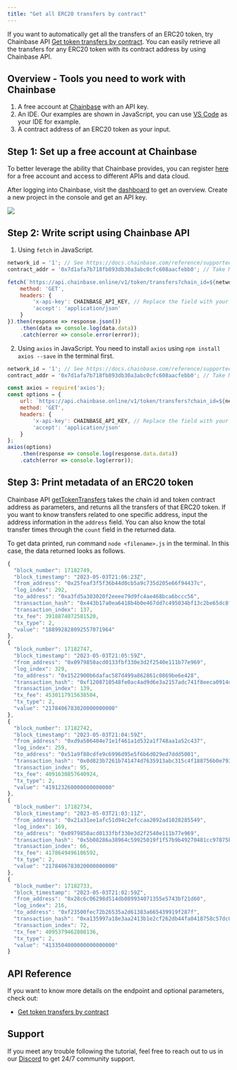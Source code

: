 ```yaml
---
title: "Get all ERC20 transfers by contract"
---
```


If you want to automatically get all the transfers of an ERC20 token, try Chainbase API [Get token transfers by contract](/api-reference/web3-api/token/token-transfers/get-token-transfers-by-contract). You can easily retrieve all the transfers for any ERC20 token with its contract address by using Chainbase API.

## Overview - Tools you need to work with Chainbase

1. A free account at [Chainbase](https://www.chainbase.com) with an API key.
2. An IDE. Our examples are shown in JavaScript, you can use [VS Code](https://code.visualstudio.com/) as your IDE for example.
3. A contract address of an ERC20 token as your input.

## Step 1: Set up a free account at Chainbase

To better leverage the ability that Chainbase provides, you can register [here](http://www.chainbase.com/register) for a free account and access to different APIs and data cloud.

After logging into Chainbase, visit the [dashboard](https://console.chainbase.com/) to get an overview. Create a new project in the console and get an API key.

![](https://files.readme.io/3bcb41a-image.png)

## Step 2: Write script using Chainbase API

1. Using `fetch` in JavaScript.

```jsx
network_id = '1'; // See https://docs.chainbase.com/reference/supported-chains to get the id of different chains.
contract_addr = '0x7d1afa7b718fb893db30a3abc0cfc608aacfebb0'; // Take Matic Token's contract address as an example.

fetch(`https://api.chainbase.online/v1/token/transfers?chain_id=${network_id}&contract_address=${contract_addr}&page=1&limit=5`, {
    method: 'GET',
    headers: {
        'x-api-key': CHAINBASE_API_KEY, // Replace the field with your API key.
        'accept': 'application/json'
    }
}).then(response => response.json())
    .then(data => console.log(data.data))
    .catch(error => console.error(error));
```

2. Using `axios` in JavaScript. You need to install `axios` using `npm install axios --save` in the terminal first.

```jsx
network_id = '1'; // See https://docs.chainbase.com/reference/supported-chains to get the id of different chains.
contract_addr = '0x7d1afa7b718fb893db30a3abc0cfc608aacfebb0'; // Take Matic Token's contract address as an example.

const axios = require('axios');
const options = {
    url: `https://api.chainbase.online/v1/token/transfers?chain_id=${network_id}&contract_address=${contract_addr}&page=1&limit=5`,
    method: 'GET',
    headers: {
        'x-api-key': CHAINBASE_API_KEY, // Replace the field with your API key.
        'accept': 'application/json'
    }
};
axios(options)
    .then(response => console.log(response.data.data))
    .catch(error => console.log(error));
```

## Step 3: Print metadata of an ERC20 token

Chainbase API [getTokenTransfers](/reference/gettokentransfers) takes the chain id and token contract address as parameters, and returns all the transfers of that ERC20 token. If you want to know transfers related to one specific address, input the address information in the `address` field. You can also know the total transfer times through the `count` field in the returned data.

To get data printed, run command `node <filename>.js` in the terminal. In this case, the data returned looks as follows.

```jsx
{
  "block_number": 17182749,
  "block_timestamp": "2023-05-03T21:06:23Z",
  "from_address": "0x25feaf3f5f36b44d0cb5a9c735d205e66f94437c",
  "log_index": 292,
  "to_address": "0xa3fd5a303020f2eeee79d9fc4ae468bca6bccc56",
  "transaction_hash": "0x443b17a0ea6418b4b0e467dd7c495034bf13c2be65dc8fca958f4a8ec7c53513",
  "transaction_index": 137,
  "tx_fee": 3918874072581520,
  "tx_type": 2,
  "value": "188992828092557071964"
},
{
  "block_number": 17182747,
  "block_timestamp": "2023-05-03T21:05:59Z",
  "from_address": "0x0979850acd0133fbf330e3d2f2540e111b77e969",
  "log_index": 329,
  "to_address": "0x1522900b6dafac587d499a862861c0869be6e428",
  "transaction_hash": "0xf1208710548fe0ac4ad9d6e3a2157adc741f8eeca0914d2cb680a18cb7ac42fd",
  "transaction_index": 139,
  "tx_fee": 4530117915638504,
  "tx_type": 2,
  "value": "2178406783020000000000"
},
{
  "block_number": 17182742,
  "block_timestamp": "2023-05-03T21:04:59Z",
  "from_address": "0xd9a506404e71e1f461a1d532a1f748aa1a52c437",
  "log_index": 259,
  "to_address": "0x51a9f80cdfe9c6996d95e5f6b6d029ed7ddd5001",
  "transaction_hash": "0x0d823b7261b741474d7635913abc315c4f188756b0e793b2eb5276f463efcb63",
  "transaction_index": 95,
  "tx_fee": 4091630857640924,
  "tx_type": 2,
  "value": "419123260000000000000"
},
{
  "block_number": 17182734,
  "block_timestamp": "2023-05-03T21:03:11Z",
  "from_address": "0x21a31ee1afc51d94c2efccaa2092ad1028285549",
  "log_index": 169,
  "to_address": "0x0979850acd0133fbf330e3d2f2540e111b77e969",
  "transaction_hash": "0x5b08286a38964c59925019f1f57b9b49270481cc97875bcc866d3eadb1f6a5cc",
  "transaction_index": 66,
  "tx_fee": 4178649496106592,
  "tx_type": 2,
  "value": "2178406783020000000000"
},
{
  "block_number": 17182733,
  "block_timestamp": "2023-05-03T21:02:59Z",
  "from_address": "0x28c6c06298d514db089934071355e5743bf21d60",
  "log_index": 216,
  "to_address": "0xf23500fec72b26535a2d61383a665439919f287f",
  "transaction_hash": "0xa135997a18e3aa2413b1e2cf262db44fa0418758c57dc0b5b1e8456fcedfba32",
  "transaction_index": 72,
  "tx_fee": 4095379462808136,
  "tx_type": 2,
  "value": "4133504000000000000000"
}
```

## API Reference

If you want to know more details on the endpoint and optional parameters, check out:

- [Get token transfers by contract](/api-reference/web3-api/token/token-transfers/get-token-transfers-by-contract)

## Support

If you meet any trouble following the tutorial, feel free to reach out to us in our [Discord](https://chainbase.com/discord) to get 24/7 community support.
